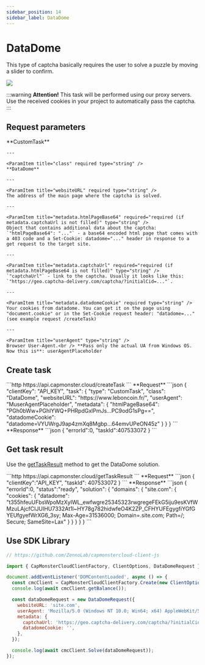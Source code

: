 ```yaml
---
sidebar_position: 14
sidebar_label: DataDome
---
```



# DataDome

This type of captcha basically requires the user to solve a puzzle by moving a slider to confirm. 

![](./images/datadome/datadome.png)

:::warning **Attention!**
This task will be performed using our proxy servers. Use the received cookies in your project to automatically pass the captcha.
:::


## Request parameters
<TabItem value="proxyless" label="RecaptchaV2EnterpriseTaskProxyless (without proxy)" default className="bordered-panel">
    <ParamItem title="type" required type="string" />
    **CustomTask**

    ---

    <ParamItem title="class" required type="string" />
    **DataDome**

    ---

    <ParamItem title="websiteURL" required type="string" />
    The address of the main page where the captcha is solved.

    ---

    <ParamItem title="metadata.htmlPageBase64" required="required (if metadata.captchaUrl is not filled)" type="string" />
    Object that contains additional data about the captcha: `"htmlPageBase64": "..."` - a base64 encoded html page that comes with a 403 code and a Set-Cookie: datadome="..." header in response to a get request to the target site.

    ---

    <ParamItem title="metadata.captchaUrl" required="required (if metadata.htmlPageBase64 is not filled)" type="string" />
    `"captchaUrl"` - link to the captcha. Usually it looks like this: `"https://geo.captcha-delivery.com/captcha/?initialCid=..."`.

    ---

    <ParamItem title="metadata.datadomeCookie" required type="string" />
    Your cookies from datadome. You can get it on the page using "document.cookie" or in the Set-Cookie request header: "datadome=..." (see example request /createTask)

    ---

    <ParamItem title="userAgent" type="string" />
    Browser User-Agent.<br /> **Pass only the actual UA from Windows OS. Now this is**: userAgentPlaceholder

  </TabItem>

## Create task


<TabItem value="proxyless" label="RecaptchaV2TaskProxyless (without proxy)" default className="method-panel">
<MethodItem>
  ```http
  https://api.capmonster.cloud/createTask
  ```
</MethodItem>
<MethodDescription>
**Request**
```json
{
    "clientKey": "API_KEY",
    "task": {
        "type": "CustomTask",
        "class": "DataDome",
        "websiteURL": "https://www.leboncoin.fr/",
        "userAgent": "MuserAgentPlaceholder",
        "metadata": {
            "htmlPageBase64": "PGh0bWw+PGhlYWQ+PHRpdGxlPmJs...PC9odG1sPg==",
            "datadomeCookie": "datadome=VYUWrgJ9ap4zmXq8Mgbp...64emvUPeON45z"
        }
    }
}
```
**Response**
```json
{
  "errorId":0,
  "taskId":407533072
}
```

</MethodDescription>
</TabItem>

## Get task result
Use the [getTaskResult](../api/methods/get-task-result.md) method to get the DataDome solution.

<TabItem value="proxyless" label="GeeTestTaskProxyless (without proxy)" default className="method-panel-full">
    <MethodItem>
```http
https://api.capmonster.cloud/getTaskResult
```
    </MethodItem>
    <MethodDescription>
**Request**
```json
{
  "clientKey":"API_KEY",
  "taskId": 407533072
}
```
**Response**
```json
{
    "errorId":0,
    "status":"ready",
    "solution": {
        "domains": {
            "site.com": {
                "cookies": {
                    "datadome": "t355hfeuUFbsWpoMzXyIWL_ewfwgre25345323rwgregeFEkG5iju9esKVfWMzuLAjcfCIJUIHU7332At1l~HY78g782hidwfeO4K2ZP_CFHYUFEgygfiYGfGYEUfgyefWrXG6_3sy; Max-Age=31536000; Domain=.site.com; Path=/; Secure; SameSite=Lax"
                }
            }
        }
    }
}
```
  </MethodDescription>
  </TabItem>


## Use SDK Library

<Tabs className="full-width-tabs filled-tabs request-tabs" groupId="captcha-type">
  <TabItem value="js" label="JavaScript" default className="method-panel">

```js
// https://github.com/ZennoLab/capmonstercloud-client-js

import { CapMonsterCloudClientFactory, ClientOptions, DataDomeRequest } from '@zennolab_com/capmonstercloud-client';

document.addEventListener('DOMContentLoaded', async () => {
  const cmcClient = CapMonsterCloudClientFactory.Create(new ClientOptions({ clientKey: '<your capmonster.cloud API key>' }));
  console.log(await cmcClient.getBalance());

  const dataDomeRequest = new DataDomeRequest({
    websiteURL: 'site.com',
    userAgent: 'Mozilla/5.0 (Windows NT 10.0; Win64; x64) AppleWebKit/537.36 (KHTML, like Gecko) Chrome/120.0.0.0 Safari/537.36',
    metadata: {
      captchaUrl: 'https://geo.captcha-delivery.com/captcha/?initialCid=12434324',
      datadomeCookie: '',
    },
  });

  console.log(await cmcClient.Solve(dataDomeRequest));
});
```
  </TabItem>
  
</Tabs>

